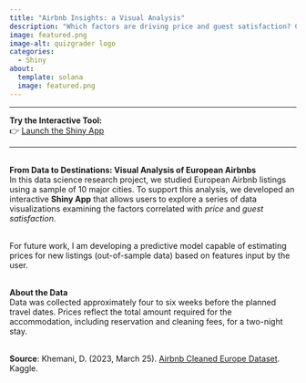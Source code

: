 ```yaml
---
title: "Airbnb Insights: a Visual Analysis"
description: "Which factors are driving price and guest satisfaction? Can we predict airbnb prices?"
image: featured.png
image-alt: quizgrader logo
categories:
  - Shiny
about:
  template: solana
  image: featured.png
---
```


---

**Try the Interactive Tool:**  
👉  [Launch the Shiny App](https://mariasanchezlinares.shinyapps.io/EuropeanAirbnb/)

---

<br> **From Data to Destinations: Visual Analysis of European Airbnbs**
<br> In this data science research project, we studied European Airbnb listings using a sample of 10 major cities. To support this analysis, we developed an interactive **Shiny App** that allows users to explore a series of data visualizations examining the factors correlated with *price* and *guest satisfaction*.

<br> For future work, I am developing a predictive model capable of estimating prices for new listings (out-of-sample data) based on features input by the user.

<br> **About the Data**
<br> Data was collected approximately four to six weeks before the planned travel dates. Prices reflect the total amount required for the accommodation, including reservation and cleaning fees, for a two-night stay.

<br> **Source**: Khemani, D. (2023, March 25). [Airbnb Cleaned Europe Dataset](https://www.kaggle.com/datasets/dipeshkhemani/airbnb-cleaned-europe-dataset/). Kaggle.

